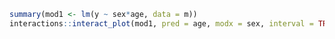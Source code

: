 
```r
summary(mod1 <- lm(y ~ sex*age, data = m))
interactions::interact_plot(mod1, pred = age, modx = sex, interval = TRUE)
```
